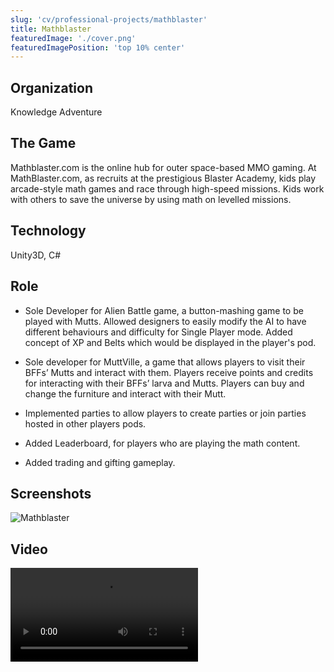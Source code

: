 ```yaml
---
slug: 'cv/professional-projects/mathblaster'
title: Mathblaster
featuredImage: './cover.png'
featuredImagePosition: 'top 10% center'
---
```



## Organization

Knowledge Adventure

## The Game

Mathblaster.com is the online hub for outer space-based MMO gaming. At MathBlaster.com, as recruits at the prestigious
Blaster Academy, kids play arcade-style math games and race through high-speed missions. Kids work with others to save
the universe by using math on levelled missions.

## Technology

Unity3D, C#

## Role

-   Sole Developer for Alien Battle game, a button-mashing game to be played with Mutts. Allowed designers to easily
    modify the AI to have different behaviours and difficulty for Single Player mode. Added concept of XP and Belts
    which would be displayed in the player's pod.

-   Sole developer for MuttVille, a game that allows players to visit their BFFs’ Mutts and interact with them. Players
    receive points and credits for interacting with their BFFs’ larva and Mutts. Players can buy and change the
    furniture and interact with their Mutt.

-   Implemented parties to allow players to create parties or join parties hosted in other players pods.

-   Added Leaderboard, for players who are playing the math content.

-   Added trading and gifting gameplay.

## Screenshots

![Mathblaster](./cover.png)

## Video

<Video src="https://www.youtube.com/embed/a__LRh7ozwA" title="Jumpstart Video" />

## Website

[Mathblaster.com](http://www.mathblaster.com)
